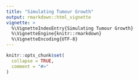 ```yaml
---
title: "Simulating Tumour Growth"
output: rmarkdown::html_vignette
vignette: >
  %\VignetteIndexEntry{Simulating Tumour Growth}
  %\VignetteEngine{knitr::rmarkdown}
  %\VignetteEncoding{UTF-8}
---
```


```r
knitr::opts_chunk$set(
  collapse = TRUE,
  comment = "#>"
)
```

<!-- The first step to use `rRACES` is to load it. -->

<!-- ```{r setup} -->
<!-- library(rRACES) -->
<!-- ``` -->

<!-- ### Tissue specification -->

<!-- Simulations are represented by the class `Simulation`. In order to perform a simulation, a new  -->
<!-- object of this class must be created. -->

<!-- ```{r echo=FALSE, results='hide', message=FALSE, warning=FALSE} -->
<!-- unlink("Test", recursive = TRUE) -->
<!-- ``` -->

<!-- ```{r, eval=FALSE} -->
<!-- sim <- new(Simulation) -->
<!-- ``` -->

<!-- This step automatically builds a 1000x1000-cells tissue and sets the name of the simulation -->
<!-- to be `races_<date>_<hour>`. The binary dump of the simulation will be saved in a directory having the same name  -->
<!-- of the simulation. A custom name can be provided by using a further parameter during the  -->
<!-- simulation creation. -->

<!-- ```{r, eval} -->
<!-- sim <- new(Simulation, "Test") -->
<!-- ``` -->

<!-- The `sim` object exposes methods to get information about the simulation and control it. -->

<!-- ```{r} -->
<!-- # Get the simulation directory, i.e., "Test" -->
<!-- sim$get_name() -->

<!-- # Get the tissue size, i.e., c(1000,1000) -->
<!-- sim$get_tissue_size() -->
<!-- ``` -->

<!-- We can change the tissue size and label it with a name. -->

<!-- ```{r} -->
<!-- # Set the tissue name and size to different values -->
<!-- sim$update_tissue("Liver", 1200, 900) -->

<!-- # Get the tissue name, i.e., "Liver" -->
<!-- sim$get_tissue_name() -->

<!-- # Get the tissue size, i.e., c(1200,900) -->
<!-- sim$get_tissue_size() -->
<!-- ``` -->

<!-- ### Species and their evolutionary relations -->

<!-- In order to simulate the evolution of some species we need to add them to our object. This process defines the evolutionary parameters of the species.  -->
<!-- For example, we may define two genotypes `A` and `B`, with their epigenetic states `+`/`-`, called epistates. By doing this, we define the 4 species distinct: -->

<!-- - `A+` and `A-`, as a proxy for the genotype `A` with the reversible `+`/`-` marker; -->
<!-- - `B+` and `B-`, as a proxy for the genotype `B` with the reversible `+`/`-` marker; -->

<!-- For each species, we need to define: -->

<!-- - growth rate $\lambda$: rate at which cells duplicate inheriting the epigenetic marker (e.g., one cell of type `A+` creates two cells of type `A+`); -->
<!-- - death rate $\delta$: rate at which cells di (e.g., one cell of type `A+` is removed from the simulation); -->
<!-- - epigenetic rate $\epsilon$: rate `+-` or `-+` at which cells duplicate and flip the epigenetic marker of one of the progeny (e.g., one cell of type `A+` determines one type `A+` and one of type `A-`, or vice versa); -->

<!-- ```{r} -->
<!-- # add two genotype, "A" and "B", together with their species -->
<!-- sim$add_genotype(name = "A", -->
<!--                  epigenetic_rates = c("+-" = 0.01, "-+" = 0.01), -->
<!--                  growth_rates = c("+" = 0.2, "-" = 0.08), -->
<!--                  death_rates = c("+" = 0.1, "-" = 0.01)) -->

<!-- sim$add_genotype(name = "B", -->
<!--                  epigenetic_rates = c("+-" = 0.05, "-+" = 0.05), -->
<!--                  growth_rates = c("+" = 0.1, "-" = 0.3), -->
<!--                  death_rates = c("+" = 0.05, "-" = 0.1)) -->
<!-- ``` -->

<!-- At this point no evolutionary relation between the genotypes `A` and `B` is  -->
<!-- defined. We need to add a parent/child relation which will fire at a predefined  -->
<!-- simulation time, in any of the cells in the `+`/`-` state.  -->

<!-- For example, I can program a timed transition from species one cell of genotype  -->
<!-- `A` to one of genotype `B`, at time `30`. In this case, a cell at random from  -->
<!-- species `A+` or `A-` will be selected and will be assigned a new type `B+` or  -->
<!-- `B-` depending on its epistate. -->

<!-- ```{r} -->
<!-- # Schedule a mutation at time 40 from one of the species of -->
<!-- # genotype "A" to the species of "B" having the same -->
<!-- # epigenetic state -->
<!-- sim$schedule_genotype_mutation("A", "B", 40) -->

<!-- # Get the simulation species and their rates -->
<!-- sim$get_species() -->
<!-- ``` -->


<!-- ### Initial cell positioning -->

<!-- To be able to simulate the model, an initial cell needs to be displaced in the  -->
<!-- tissue. We add one cell of species `A+` (genotype `A` in epistate `+`) in position  -->
<!-- `(500, 500)`. -->

<!-- ```{r} -->
<!-- sim$add_cell("A+", 500, 500) -->
<!-- ``` -->

<!-- We can query the current state of the simulation, and extract the cell position -->
<!-- ```{r} -->
<!-- # Counts per species -->
<!-- sim$get_counts() -->

<!-- # Cells position -->
<!-- sim$get_cells() -->
<!-- ``` -->

<!-- ### Species evolution -->

<!-- There are 3 ways to let the simulation evolve: -->

<!-- - advancing until a new time `t` is reached; -->
<!-- - advancing until the number of cells in a species reaches a given threshold; -->
<!-- - advancing until a desired number of firings (of one particular event) has -->
<!-- occurred. -->

<!-- ```{r} -->

<!-- # Run the simulation up until the there are less than 500 cells in -->
<!-- # the species A+ -->
<!-- sim$run_up_to_size("A+", 500) -->

<!-- # Counts per species now reports 500 for A+ -->
<!-- sim$get_counts() -->

<!-- # Get the number of fired event per species -->
<!-- sim$get_firings() -->
<!-- ``` -->

<!-- A small number of cell deaths have occurred in species "A-" up to this point. -->
<!-- Let us simulate the system until there are 100 of them at least. -->

<!-- ```{r} -->
<!-- sim$run_up_to_event("death", "A-", 100) -->

<!-- # Get the number of fired event per species. The row "death", "A", -->
<!-- # "-" now reports 100. -->
<!-- sim$get_firings() -->
<!-- ``` -->

<!-- ```{r} -->
<!-- # Get the simulation clock -->
<!-- sim$get_clock() -->

<!-- # Run the simulation for other 15 time units -->
<!-- sim$run_up_to_time(sim$get_clock() + 15) -->

<!-- # Get again the simulation clock -->
<!-- sim$get_clock() -->
<!-- ``` -->

<!-- At this point, we can query the simulation configuration in a number of ways. -->

<!-- Let us use `dplyr` to filter the query results. -->
<!-- ```{r, message=FALSE} -->
<!-- # load dplyr to use %>% -->
<!-- require(dplyr) -->
<!-- ``` -->

<!-- ```{r} -->
<!-- # Get the cells in the tissue at current simulation time -->
<!-- sim$get_cells() %>% head() -->

<!-- # Get the cells in the tissue rectangular sample having -->
<!-- # [500,500] and [505,505] as lower and upper corners, respectively -->
<!-- sim$get_cells(c(500, 500), c(505, 505))  %>% head() -->

<!-- # Get the cells in the tissue having epigenetic state "-" -->
<!-- sim$get_cells(c("A", "B"), c("-")) %>% head() -->

<!-- # Get the cells in the tissue having epigenetic state "-" and, -->
<!-- # at the same time, belonging to rectangular sample bounded by -->
<!-- # [500,500] and [505,505] as lower and upper corners, respectively -->
<!-- sim$get_cells(c(500, 500), c(505, 505), c("A", "B"), c("-"))  %>% head() -->
<!-- ``` -->

<!-- We can also randomly select one of the cells in a genotype or  -->
<!-- one of the cells that belongs to a genotype and lays in a rectangular  -->
<!-- selection. -->

<!-- ```{r} -->
<!-- # randomly select one cell in the genotype "A" -->
<!-- sim$choose_cell_in("A") -->

<!-- # calling it again may result in a different cell -->
<!-- sim$choose_cell_in("A") -->

<!-- # randomly select one cell in the genotype "A" -->
<!-- # in the tissue rectangular selection [500,550]x[350,450] -->
<!-- sim$choose_cell_in("A",  c(500, 350), c(550, 450)) -->
<!-- ``` -->

<!-- If, at this point in the simulation, we would like to generate a new genotype  -->
<!-- `C` from one of the cells having genotype `A` in the rectangle  -->
<!-- $[450,500]\times [550, 600]$, we need to: -->


<!-- 1. randomly select one cell among those of `A` laying in $[450,500]\times [550, 600]$ by calling `choose_cell_in` -->
<!-- 2. setup the new genotype `C` -->
<!-- 3. call the `mutate_progeny` method -->

<!-- ```{r} -->
<!-- # Identify one cell among those of `A` laying in the rectangle -->
<!-- # [450,500]x[550,600] -->
<!-- cell <- sim$choose_cell_in("A",  c(450, 550), c(500, 600)) -->

<!-- # se the selected cell -->
<!-- cell -->

<!-- # add the genotype "C" together with its species -->
<!-- sim$add_genotype(name = "C", -->
<!--                  epigenetic_rates = c("+-" = 0.01, "-+" = 0.01), -->
<!--                  growth_rates = c("+" = 0.2, "-" = 0.3), -->
<!--                  death_rates = c("+" = 0.1, "-" = 0.01)) -->

<!-- # simulate the duplication of the cell and switch the genotype of one -->
<!-- # of its progeny (the one laying in the original position) into "C" -->
<!-- sim$mutate_progeny(cell, "C") -->

<!-- # the new cell in the original position has genotype "C" -->
<!-- sim$get_cell(cell$position_x, cell$position_y) -->
<!-- ``` -->

<!-- We can retrieve the simulation initial condition by calling  -->
<!-- the `Simulation` method `get_added_cells()`. -->

<!-- ```{r} -->
<!-- sim$get_added_cells() -->
<!-- ``` -->

<!-- ### Time series data collection and presentation -->

<!-- At the end of any `run_to_*`  -->
<!-- methods, RACES stores the data about the number  -->
<!-- of species cells and that of event firings. rRACES offers the  -->
<!-- time series of these data to users by means of two `Simulation` methods -->


<!-- The firing evolution can be obtained by using the method `get_firing_history`. -->
<!-- ```{r, eval=FALSE} -->
<!-- sim$get_firing_history() -->
<!-- ``` -->

<!-- For example, the total number of the deaths on `B+` at the end of the  -->
<!-- three previous calls of the `run_to_*` methods can be obtained  -->
<!-- by using the following code. -->

<!-- ```{r} -->
<!-- sim$get_firing_history() %>% -->
<!--   filter(event == "death", genotype == "B", epistate == "-") -->
<!-- ``` -->

<!-- If we are instead interested into the changes in the number of cells  -->
<!-- per species, we can use the method `get_count_history()`. -->

<!-- ```{r} -->
<!-- sim$get_count_history() -->
<!-- ``` -->

<!-- ### Collecting statistics during the simulation -->
<!-- If we are interested in collecting the number of cells per species or  -->
<!-- event firings also during the evaluation of a `run_to_*` method,  -->
<!-- we must set the `Simulation` property `history_delta`.  -->

<!-- ```{r} -->
<!-- sim$history_delta -->
<!-- ``` -->

<!-- By default, `history_delta` is set to 0, but it  -->
<!-- can be set to any positive real value $d$ so to sample the simulation -->
<!-- statistics every $d$ time units. -->

<!-- ```{r} -->
<!-- # set the history delta -->
<!-- sim$history_delta <- 20 -->

<!-- # get the new history delta -->
<!-- sim$history_delta -->
<!-- ``` -->

<!-- ### Drift and the death activation level -->

<!-- Any species that has a death rate greater than 0 can become extinct as soon as -->
<!-- it appears due to the premature death of the progenitor cell. This phenomenon  -->
<!-- is called *drift*.  -->

<!-- While drift occurs in Nature, it can make simulating by chance a specific  -->
<!-- (and possible long) sequence of mutations complicated. -->

<!-- Users can avoid drift by setting the *death activation level*.  -->
<!-- This value is the minimum number of cells that -->
<!-- enables cell death in a species. The cell of a species $S$ can die if and  -->
<!-- only if that $S$ has reached the death activation level at least once  -->
<!-- during the simulation.  -->

<!-- This threshold holds for all the species and it is set to 1 by default. -->

<!-- ```{r} -->
<!-- sim$death_activation_level -->
<!-- ``` -->

<!-- However, it can be risen as much as we want to avoid species drift. -->

<!-- ```{r} -->
<!-- # set the death activation level -->
<!-- sim$death_activation_level <- 50 -->

<!-- # get the new death activation level -->
<!-- sim$death_activation_level -->
<!-- ``` -->

<!-- ### The lineage graph -->

<!-- The *lineage graph* represents the species derivations. It  -->
<!-- is a graph (network) between species and it contains an edge -->
<!-- from a species $A$ to a species $P$ if and only if  -->
<!-- one of the cells in $P$ is direct descentent of a cell in  -->
<!-- $A$. In this case, $A$ and $P$ are called *ancestor* and  -->
<!-- *progeny*, respectively.  -->

<!-- The lineage graph maintains, for each edge, the time of the  -->
<!-- first mutation or switch from the ancestor to the progeny. -->
<!-- While the lineage graph on genotypes is traditionally acyclic,  -->
<!-- dealing with epigenetic states frequently leads to cyclic -->
<!-- lineage graphs. -->

<!-- The lineage graph of the current simulation can be obtained  -->
<!-- as follow. -->

<!-- ```{r} -->
<!-- # get the lineage graph -->
<!-- sim$get_lineage_graph() -->
<!-- ``` -->

<!-- The lineage graph contains a special species: the  -->
<!-- `Wild-type` species. Whenever a cell is manually added  -->
<!-- to the simulation, an edge from the `Wild-type` to the  -->
<!-- cell species is added to the lineage graph. -->


<!-- ### Ploting simulation results -->

<!-- The state of simulation can be depicted by using three different plotting functions. -->

<!-- ```{r,  fig.height=4, fig.width=4, message=FALSE, warning=FALSE} -->
<!-- plot_state(sim) -->
<!-- plot_tissue(sim) -->
<!-- ``` -->

<!-- Plot firings statistics -->
<!-- ```{r,  fig.height=4, fig.width=8, message=FALSE, warning=FALSE} -->
<!-- plot_firings(sim) -->
<!-- ``` -->

<!-- At the end of the computation, the directory `Test` will contain simulated data usable by RACES. -->

<!-- ```{r echo=FALSE, results='hide', message=FALSE, warning=FALSE} -->
<!-- unlink("Test", recursive = TRUE) -->
<!-- ``` -->